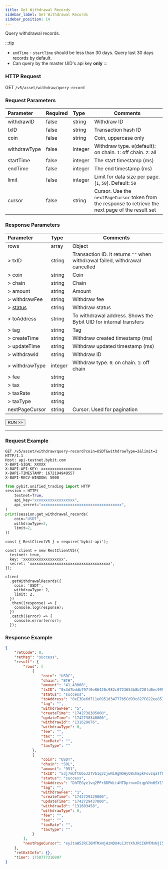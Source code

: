 ```yaml
---
title: Get Withdrawal Records
sidebar_label: Get Withdrawal Records
sidebar_position: 14
---
```


Query withdrawal records.

:::tip
* `endTime` - `startTime` should be less than 30 days. Query last 30 days records by default.
* Can query by the master UID's api key **only**
:::

### HTTP Request
GET `/v5/asset/withdraw/query-record`

### Request Parameters
| Parameter | Required | Type | Comments|
|:----- |:-------|:-----|------ |
|withdrawID |false |string |Withdraw ID |
|txID |false |string |Transaction hash ID |
|coin |false |string |Coin, uppercase only |
|withdrawType |false |integer |Withdraw type. `0`(default): on chain. `1`: off chain. `2`: all|
|startTime |false |integer |The start timestamp (ms) |
|endTime |false |integer |The end timestamp (ms) |
|limit |false |integer |Limit for data size per page. [`1`, `50`]. Default: `50`|
|cursor |false |string |Cursor. Use the `nextPageCursor` token from the response to retrieve the next page of the result set|

### Response Parameters
| Parameter | Type | Comments|
|:----- |:-----|----- |
|rows |array|Object |
|> txID |string |Transaction ID. It returns `""` when withdrawal failed, withdrawal cancelled|
|> coin |string |Coin |
|> chain |string |Chain |
|> amount |string |Amount |
|> withdrawFee |string |Withdraw fee |
|> [status](../../enum#withdrawstatus) |string |Withdraw status |
|> toAddress |string |To withdrawal address. Shows the Bybit UID for internal transfers |
|> tag |string |Tag |
|> createTime |string |Withdraw created timestamp (ms) |
|> updateTime |string |Withdraw updated timestamp (ms) |
|> withdrawId |string |Withdraw ID |
|> withdrawType |integer |Withdraw type. `0`: on chain. `1`: off chain|
|> fee |string | |
|> tax |string | |
|> taxRate |string | |
|> taxType |string | |
|nextPageCursor |string|Cursor. Used for pagination |

<a href="/api-explorer/v5/asset/withdraw-record"><Button>RUN >></Button></a>

---

### Request Example

<Tabs groupId="programming-languages">
<TabItem value="http" label="HTTP">

```http
GET /v5/asset/withdraw/query-record?coin=USDT&withdrawType=2&limit=2 HTTP/1.1
Host: api-testnet.bybit.com
X-BAPI-SIGN: XXXXX
X-BAPI-API-KEY: xxxxxxxxxxxxxxxxxx
X-BAPI-TIMESTAMP: 1672194949557
X-BAPI-RECV-WINDOW: 5000
```

</TabItem>
<TabItem value="python" label="Python">

```python
from pybit.unified_trading import HTTP
session = HTTP(
    testnet=True,
    api_key="xxxxxxxxxxxxxxxxxx",
    api_secret="xxxxxxxxxxxxxxxxxxxxxxxxxxxxxxxxxxxx",
)
print(session.get_withdrawal_records(
    coin="USDT",
    withdrawType=2,
    limit=2,
))
```

</TabItem>

<TabItem value="Node" label="Node.js">

```n4js
const { RestClientV5 } = require('bybit-api');

const client = new RestClientV5({
  testnet: true,
  key: 'xxxxxxxxxxxxxxxxxx',
  secret: 'xxxxxxxxxxxxxxxxxxxxxxxxxxxxxxxxxxxx',
});

client
  .getWithdrawalRecords({
    coin: 'USDT',
    withdrawType: 2,
    limit: 2,
  })
  .then((response) => {
    console.log(response);
  })
  .catch((error) => {
    console.error(error);
  });
```

</TabItem>
</Tabs>

### Response Example

```json
{
    "retCode": 0,
    "retMsg": "success",
    "result": {
        "rows": [
            {
                "coin": "USDC",
                "chain": "ETH",
                "amount": "41.43008",
                "txID": "0x3d7bddb797f0e86420c982c0723653b8b728fd0ec9953b6b354445848d83a185",
                "status": "success",
                "toAddress": "0xE3De6d711e0951d34777b5Cd93c827F822ee8514",
                "tag": "",
                "withdrawFee": "5",
                "createTime": "1742738305000",
                "updateTime": "1742738340000",
                "withdrawId": "131629076",
                "withdrawType": 0,
                "fee": "",
                "tax": "",
                "taxRate": "",
                "taxType": ""
            },
            {
                "coin": "USDT",
                "chain": "SOL",
                "amount": "951",
                "txID": "53j7mUftUboJ2TVb1q3zjwNi9gNGWyQ8xhEpkFovzqaTf8LzuZKzr83XjbG62TZWBkWbn27km7SD6Sc9e1BuWUfJ",
                "status": "success",
                "toAddress": "DhTEGye1vq2PPr8DPWit4HTDprnvnDiqpVHnHSY1Y82p",
                "tag": "",
                "withdrawFee": "1",
                "createTime": "1742729329000",
                "updateTime": "1742729437000",
                "withdrawId": "131603458",
                "withdrawType": 0,
                "fee": "",
                "tax": "",
                "taxRate": "",
                "taxType": ""
            }
        ],
        "nextPageCursor": "eyJtaW5JRCI6MTMxNjAzNDU4LCJtYXhJRCI6MTMxNjI5MDc2fQ=="
    },
    "retExtInfo": {},
    "time": 1750777316807
}
```
